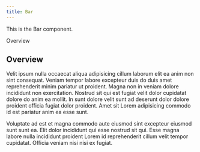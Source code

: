 ```yaml
---
title: Bar
---
```


<PageDescription>

This is the Bar component.

</PageDescription>

<AnchorLinks>

<AnchorLink>Overview</AnchorLink>

</AnchorLinks>

## Overview

Velit ipsum nulla occaecat aliqua adipisicing cillum laborum elit ea anim non
sint consequat. Veniam tempor labore excepteur duis do duis amet reprehenderit
minim pariatur ut proident. Magna non in veniam dolore incididunt non
exercitation. Nostrud sit qui est fugiat velit dolor cupidatat dolore do anim ea
mollit. In sunt dolore velit sunt ad deserunt dolor dolore proident officia
fugiat dolor proident. Amet sit Lorem adipisicing commodo id est pariatur anim
ea esse sunt.

Voluptate ad est et magna commodo aute eiusmod sint excepteur eiusmod sunt sunt
ea. Elit dolor incididunt qui esse nostrud sit qui. Esse magna labore nulla
incididunt proident Lorem id reprehenderit cillum velit tempor cupidatat.
Officia veniam nisi nisi ex fugiat.